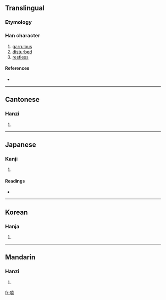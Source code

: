 {{also|哓}}
==Translingual==

===Etymology===
{{Han compound|口|堯|c1=s|c2=p|t1=mouth|ls=psc}}

===Han character===
{{Han char|rn=30|rad=口|as=12|sn=15|four=6401<sub>1</sub>|canj=口土土山 (RGGU)}}

# [[garrulous]]
# [[disturbed]]
# [[restless]]

====References====
* {{Han ref|kx=0207.130|dkj=04259|dj=0430.110|hdz=10680.080|uh=5635|ud=22069|bh=E4F9|bd=58617}}

----

==Cantonese==

===Hanzi===
{{yue-hanzi|jyut=|y=hiu1}}

# {{defn|Cantonese}}

----

==Japanese==

===Kanji===
{{ja-kanji|grade=|rs=口12}}

# {{defn|Japanese}}

====Readings====
* {{ja-readings|on=[[けう]] (keu), [[げう]] (geu)|kun=[[おそれる]] (osoreru)}}

----

==Korean==

===Hanja===
{{ko-hanja|hangeul=효|rv=hyo|mr=hyo}}

# {{defn|Korean}}

----

==Mandarin==

===Hanzi===
{{cmn-hanzi|sim=哓|pin=[[xiāo]] ([[xiao1]])|wg=hsiao<sup>1</sup>}}

# {{defn|Mandarin}}

[[fr:嘵]]
